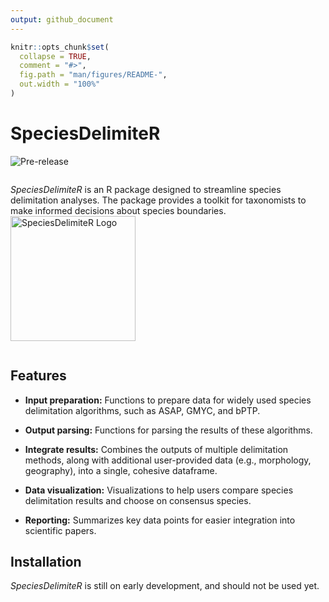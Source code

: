 ```yaml
---
output: github_document
---
```


<!-- README.md is generated from README.Rmd. Please edit that file -->

```r
knitr::opts_chunk$set(
  collapse = TRUE,
  comment = "#>",
  fig.path = "man/figures/README-",
  out.width = "100%"
)
```

# SpeciesDelimiteR

<!-- badges: start -->
![Pre-release](https://img.shields.io/badge/pre--release-v0.1-orange.svg)
<!-- badges: end -->

<div style="display: flex; align-items: center;">
  <span style="flex: 1;"> 
    *SpeciesDelimiteR* is an R package designed to streamline species delimitation analyses. The package provides a toolkit for taxonomists to make informed decisions about species boundaries.
  </span>
  <img src="man/figures/logo.png" alt="SpeciesDelimiteR Logo" width="200">
</div>

## Features

- **Input preparation:** Functions to prepare data for widely used species delimitation algorithms, such as ASAP, GMYC, and bPTP.

- **Output parsing:** Functions for parsing the results of these algorithms.

- **Integrate results:** Combines the outputs of multiple delimitation methods, along with additional user-provided data (e.g., morphology, geography), into a single, cohesive dataframe.

- **Data visualization:** Visualizations to help users compare species delimitation results and choose on consensus species.

- **Reporting:** Summarizes key data points for easier integration into scientific papers.


## Installation

*SpeciesDelimiteR* is still on early development, and should not be used yet.


